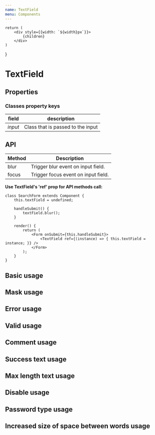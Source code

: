 ```yaml
---
name: TextField
menu: Components
---
```


    return (
        <div style={{width: `${width}px`}}>
            {children}
        </div>
    )
}

# TextField

## Properties

<PropsTable of={TextField} />

### Classes property keys
field        | description
-------------|----------
*input*       |  Class that is passed to the input

## API

Method  | Description
------- | ---
blur    | Trigger blur event on input field.
focus   | Trigger focus event on input field.

**Use TextField's 'ref' prop for API methods call:**

```
class SearchForm extends Component {
    this.textField = undefined;

    handleSubmit() {
        textField.blur();
    }

    render() {
        return (
            <Form onSubmit={this.handleSubmit}>
                <TextField ref={(instance) => { this.textField = instance; }} />
            </Form>
        );
    }
}
```

## Basic usage

<Playground wrapper={wrapper()}>
    <TextField name="name"/>
</Playground>

## Mask usage

<Playground wrapper={wrapper()}>
    <TextField
        placeholder="+7 (999) 999-99-99"
        mask="+7 (999) 999-99-99"
        maskChar="_"
        label="Phone number"
        id="2"
        classes={{input: 'parent__inputClass'}}
    />
</Playground>

## Error usage

<Playground wrapper={wrapper()}>
    <TextField error={true} noticeText="Name is required" />
</Playground>

## Valid usage

<Playground wrapper={wrapper()}>
        <TextField valid={true} />
</Playground>

## Comment usage

<Playground wrapper={wrapper()}>
    <TextField commentText="Comment" />
</Playground>

## Success text usage

<Playground wrapper={wrapper()}>
    <TextField successText="Field is correct" />
</Playground>

## Max length text usage

<Playground wrapper={wrapper()}>
    <TextField maxLength={10} />
</Playground>

## Disable usage

<Playground wrapper={wrapper()}>
    <TextField disabled={true} />
</Playground>

## Password type usage

<Playground wrapper={wrapper()}>
    <TextField name="name" placeholder="password" type="password"/>
</Playground>

## Increased size of space between words usage
<Playground wrapper={wrapper()}>
    <TextField bigSpace={true} />
</Playground>
